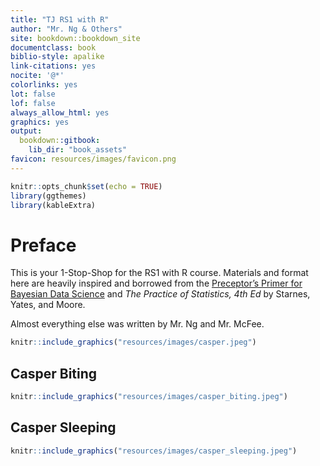 ```yaml
---
title: "TJ RS1 with R"
author: "Mr. Ng & Others"
site: bookdown::bookdown_site
documentclass: book
biblio-style: apalike
link-citations: yes
nocite: '@*'
colorlinks: yes
lot: false
lof: false
always_allow_html: yes
graphics: yes
output:
  bookdown::gitbook:
    lib_dir: "book_assets"
favicon: resources/images/favicon.png
---
```


```r
knitr::opts_chunk$set(echo = TRUE)
library(ggthemes)
library(kableExtra)
```

# Preface {.unnumbered}

This is your 1-Stop-Shop for the RS1 with R course. Materials and format here are heavily inspired and borrowed from the [Preceptor's Primer for Bayesian Data Science](https://ppbds.github.io/primer/) and *The Practice of Statistics, 4th Ed* by Starnes, Yates, and Moore.

Almost everything else was written by Mr. Ng and Mr. McFee.

```r
knitr::include_graphics("resources/images/casper.jpeg") 
```

## Casper Biting {.unnumbered}

```r
knitr::include_graphics("resources/images/casper_biting.jpeg") 
```


## Casper Sleeping {.unnumbered}

```r
knitr::include_graphics("resources/images/casper_sleeping.jpeg") 
```
